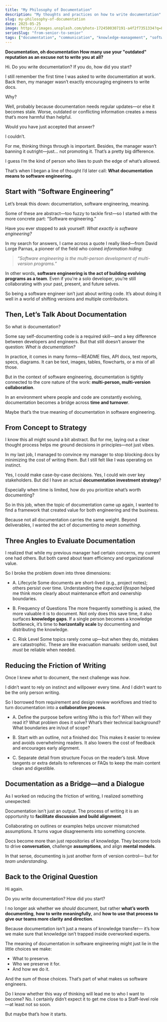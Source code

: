 ```yaml
---
title: "My Philosophy of Documentation"
description: "My thoughts and practices on how to write documentation"
slug: my-philosophy-of-documentation
date: 2025-05-25
image: https://images.unsplash.com/photo-1724500307191-a4f2f7351334?q=80&w=1470&auto=format&fit=crop&ixlib=rb-4.1.0&ixid=M3wxMjA3fDB8MHxwaG90by1wYWdlfHx8fGVufDB8fHx8fA%3D%3D
seriesSlug: "from-senior-to-senior"
tags: ["documentation", "communication", "knowledge-management", "software-engineering", "team-collaboration"]
---
```


**Documentation, oh documentation
How many use your "outdated" reputation as an excuse not to write you at all?**

<Spacer />

Hi. Do you write documentation?
If you do, how did you start?


I still remember the first time I was asked to write documentation at work.
Back then, my manager wasn’t exactly encouraging engineers to write docs.

Why?

Well, probably because documentation needs regular updates—or else it becomes stale.
Worse, outdated or conflicting information creates a mess that’s more harmful than helpful.

<Spacer />

Would you have just accepted that answer?

I couldn’t.

For me, thinking things through is important. 
Besides, the manager wasn’t banning it outright—just… not promoting it. That’s a pretty big difference.

I guess I’m the kind of person who likes to push the edge of what’s allowed.

That’s when I began a line of thought I’d later call:
**What documentation means to software engineering.**


## Start with “Software Engineering”

Let’s break this down: documentation, software engineering, meaning.

Some of these are abstract—too fuzzy to tackle first—so I started with the more concrete part:
“Software engineering.”

Have you ever stopped to ask yourself: *What exactly is software engineering?*

In my search for answers, I came across a quote I really liked—from David Lorge Parnas, a pioneer of the field who coined *information hiding*:

> *“Software engineering is the multi-person development of multi-version programs.”*

In other words, **software engineering is the act of building evolving programs as a team**. Even if you're a solo developer, you’re still collaborating with your past, present, and future selves.

So being a software engineer isn’t just about writing code.
It’s about doing it well in a world of shifting versions and multiple contributors.


## Then, Let’s Talk About Documentation

So what *is* documentation?

Some say self-documenting code is a required skill—and a key difference between developers and engineers.
But that still doesn’t answer the question: *What is documentation?*

In practice, it comes in many forms—README files, API docs, test reports, specs, diagrams.
It can be text, images, tables, flowcharts, or a mix of all those.

But in the context of software engineering, documentation is tightly connected to the core nature of the work:
**multi-person, multi-version collaboration**.

In an environment where people and code are constantly evolving,
documentation becomes a bridge across **time and turnover**.

Maybe that’s the true meaning of documentation in software engineering.


## From Concept to Strategy

I know this all might sound a bit abstract.
But for me, laying out a clear thought process helps me ground decisions in principles—not just vibes.

In my last job, I managed to convince my manager to stop blocking docs by minimizing the cost of writing them.
But I still felt like I was operating on instinct.

Yes, I could make case-by-case decisions.
Yes, I could win over key stakeholders.
But did I have an actual **documentation investment strategy**?

Especially when time is limited, how do you prioritize what’s worth documenting?

So in this job, when the topic of documentation came up again, I wanted to find a framework that created value for both engineering and the business.

Because not all documentation carries the same weight.
Beyond deliverables, I wanted the act of documenting to *mean something*.

## Three Angles to Evaluate Documentation

I realized that while my previous manager had certain concerns, my current one had others.
But both cared about team efficiency and organizational value.

So I broke the problem down into three dimensions:

- A. Lifecycle
Some documents are short-lived (e.g., project notes); others persist over time.
Understanding the *expected lifespan* helped me think more clearly about maintenance effort and ownership boundaries.

- B. Frequency of Questions
The more frequently something is asked, the more valuable it is to document.
Not only does this save time, it also surfaces **knowledge gaps**.
If a single person becomes a knowledge bottleneck, it’s time to **horizontally scale** by documenting and distributing the knowledge.

- C. Risk Level
Some topics rarely come up—but when they do, mistakes are catastrophic.
These are like evacuation manuals: seldom used, but *must* be reliable when needed.


## Reducing the Friction of Writing

Once I knew *what* to document, the next challenge was *how*.

I didn’t want to rely on instinct and willpower every time.
And I didn’t want to be the only person writing.

So I borrowed from requirement and design review workflows and tried to turn documentation into a **collaborative process**.

- A. Define the purpose before writing
Who is this for? When will they read it?
What problem does it solve? What’s their technical background? What boundaries are in/out of scope?

- B. Start with an outline, not a finished doc
This makes it easier to review and avoids overwhelming readers.
It also lowers the cost of feedback and encourages early alignment.

- C. Separate detail from structure
Focus on the reader’s *task*. Move tangents or extra details to references or FAQs to keep the main content clean and digestible.


## Documentation as a Bridge—and a Dialogue

As I worked on reducing the friction of writing, I realized something unexpected:

Documentation isn’t just an output.
The process of writing it is an opportunity to **facilitate discussion and build alignment**.

Collaborating on outlines or examples helps uncover mismatched assumptions.
It turns vague disagreements into something concrete.

Docs become more than just repositories of knowledge.
They become tools to drive **conversation**, challenge **assumptions**, and align **mental models**.

In that sense, documenting is just another form of version control—
but for *team understanding*.


## Back to the Original Question

Hi again. 

Do you write documentation?
How did you start?

I no longer ask whether we *should* document,
but rather **what’s worth documenting**, **how to write meaningfully**,
and **how to use that process to give our teams more clarity and direction**.

Because documentation isn't just a means of knowledge transfer—
it’s how we make sure that knowledge isn’t trapped inside overworked experts.

The meaning of documentation in software engineering might just lie in the little choices we make:

- What to preserve.
- Who we preserve it for.
- And how we do it.

And the sum of those choices.
That’s part of what makes us software engineers.

<Spacer />

Do I know whether this way of thinking will lead me to who I want to become?
No.
I certainly didn’t expect it to get me close to a Staff-level role—at least not so soon.

But maybe that’s how it starts.

